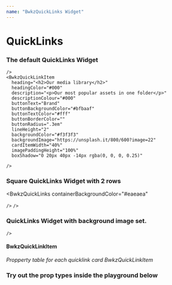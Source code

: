 ```yaml
---
name: "BwkzQuickLinks Widget"
---
```





# QuickLinks

### The default QuickLinks Widget

<BwkzQuickLinks>
  <BwkzQuickLinksRow>
    <BwkzQuickLinkItem
      heading="<h2>Latest Assets</h2>"
      headingColor="#000"
      description="<p>Download any asset in any format</p>"
      descriptionColour="#000"
      buttonText="Brand"
      buttonBackgroundColor="#bfbaaf"
      buttonTextColor="#fff"
      buttonBorderColor=""
      buttonRadius=".3em"
      lineHeight="2"
      backgroundColor="#f3f3f3"
      backgroundImage="https://unsplash.it/800/600?image=46"
      cardItemWidth="40%"
      imagePaddingHeight="100%"
      boxShadow="0 20px 40px -14px rgba(0, 0, 0, 0.25)"

    />
    <BwkzQuickLinkItem
      heading="<h2>Our media library</h2>"
      headingColor="#000"
      description="<p>Our most popular assets in one folder</p>"
      descriptionColour="#000"
      buttonText="Brand"
      buttonBackgroundColor="#bfbaaf"
      buttonTextColor="#fff"
      buttonBorderColor=""
      buttonRadius=".3em"
      lineHeight="2"
      backgroundColor="#f3f3f3"
      backgroundImage="https://unsplash.it/800/600?image=22"
      cardItemWidth="40%"
      imagePaddingHeight="100%"
      boxShadow="0 20px 40px -14px rgba(0, 0, 0, 0.25)"

    />
  </BwkzQuickLinksRow>

</BwkzQuickLinks>

### Square QuickLinks Widget with 2 rows

<Playground>

<BwkzQuickLinks
  containerBackgroundColor="#eaeaea"
>
  <BwkzQuickLinksRow>
    <BwkzQuickLinkItemFull
      heading="<h2>Latest Assets</h2>"
      headingColor="#fff"
      description="<p>Download any asset in any format</p>"
      descriptionColour="#fff"
      buttonText="Brand"
      buttonBackgroundColor="#bfbaaf"
      buttonTextColor="#000"
      buttonBorderColor=""
      buttonRadius=".3em"
      lineHeight="2"
      backgroundColor="#f3f3f3"
      backgroundImage="https://unsplash.it/800/600?image=46"
      cardItemWidth="40%"
      cardItemHeight="100%"
      imagePaddingHeight="16%"
    />
    <BwkzQuickLinkItemFull
      heading="<h2>Our media library</h2>"
      headingColor="#fff"
      description="<p>Our most popular assets in one folder</p>"
      descriptionColour="#fff"
      buttonText="Brand"
      buttonBackgroundColor="#bfbaaf"
      buttonTextColor="#fff"
      buttonBorderColor=""
      buttonRadius=".3em"
      lineHeight="2"
      backgroundColor="#f3f3f3"
      backgroundImage="https://unsplash.it/800/600?image=22"
      cardItemWidth="40%"
      cardItemHeight="100%"
      imagePaddingHeight="16%"

    />
  </BwkzQuickLinksRow>
  <BwkzQuickLinksRow>
    <BwkzQuickLinkItemFull
      heading="<h2>Latest Assets</h2>"
      headingColor="#fff"
      description="<p>Download any asset in any format</p>"
      descriptionColour="#fff"
      buttonText="Brand"
      buttonBackgroundColor="#bfbaaf"
      buttonTextColor="#000"
      buttonBorderColor=""
      buttonRadius=".3em"
      lineHeight="2"
      backgroundColor="#f3f3f3"
      backgroundImage="https://unsplash.it/800/600?image=46"
      cardItemWidth="40%"
      cardItemHeight="100%"
      imagePaddingHeight="16%"
    />
    <BwkzQuickLinkItemFull
      heading="<h2>Our media library</h2>"
      headingColor="#fff"
      description="<p>Our most popular assets in one folder</p>"
      descriptionColour="#fff"
      buttonText="Brand"
      buttonBackgroundColor="#bfbaaf"
      buttonTextColor="#fff"
      buttonBorderColor=""
      buttonRadius=".3em"
      lineHeight="2"
      backgroundColor="#f3f3f3"
      backgroundImage="https://unsplash.it/800/600?image=22"
      cardItemWidth="40%"
      cardItemHeight="100%"
      imagePaddingHeight="16%"

    />
  </BwkzQuickLinksRow>

</BwkzQuickLinks>
</Playground>

### QuickLinks Widget with background image set.

<BwkzQuickLinks>
  <BwkzQuickLinksRow>
    <BwkzQuickLinkItem
      heading="<h2>Latest Assets</h2>"
      headingColor="#000"
      description="<p>Download any asset in any format</p>"
      descriptionColour="#000"
      buttonText="Brand"
      buttonBackgroundColor="#bfbaaf"
      buttonTextColor="#fff"
      buttonBorderColor=""
      buttonRadius=".3em"
      lineHeight="2"
      backgroundColor="#f3f3f3"
      backgroundImage="https://unsplash.it/800/600?image=46"
      cardItemWidth="40%"
      imagePaddingHeight="100%"
    />
    <BwkzQuickLinkItem
      heading="<h2>Our media library</h2>"
      headingColor="#000"
      description="<p>Our most popular assets in one folder</p>"
      descriptionColour="#000"
      buttonText="Brand"
      buttonBackgroundColor="#bfbaaf"
      buttonTextColor="#fff"
      buttonBorderColor=""
      buttonRadius=".3em"
      lineHeight="2"
      backgroundColor="#f3f3f3"
      backgroundImage="https://unsplash.it/800/600?image=22"
      cardItemWidth="40%"
      imagePaddingHeight="100%"

    />
  </BwkzQuickLinksRow>

</BwkzQuickLinks>

<PropsTable of={BwkzQuickLinks} />


#### BwkzQuickLinkItem

_Propperty table for each quicklink card BwkzQuickLinkItem_

<PropsTable of={BwkzQuickLinkItem} />

### Try out the prop types inside the playground below

<Playground>
  <BwkzQuickLinks>
  <BwkzQuickLinkItem
        heading="<h2>Latest Assets</h2>"
        headingColor="#000"
        description="<p>Download any asset in any format</p>"
        descriptionColour="#000"
        buttonText="Brand"
        buttonBackgroundColor="#bfbaaf"
        buttonTextColor="#fff"
        buttonBorderColor=""
        buttonRadius=".3em"
        lineHeight="2"
        backgroundColor="#f3f3f3"
        backgroundImage="https://unsplash.it/400/400?image=49"
        cardItemWidth="40%"
        imagePaddingHeight="100%"
        boxShadow="0 20px 40px -14px rgba(0, 0, 0, 0.25)"
      />

  </BwkzQuickLinks>
</Playground>
